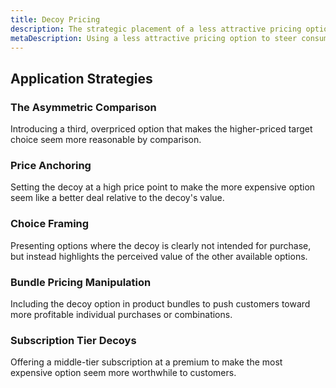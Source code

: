 ```yaml
---
title: Decoy Pricing
description: The strategic placement of a less attractive pricing option (the "decoy") alongside two primary choices, designed to influence consumer decision-making by making one option appear as the best value.
metaDescription: Using a less attractive pricing option to steer consumers toward a targeted choice by making it appear as the best value.
---
```


## Application Strategies

### The Asymmetric Comparison  
Introducing a third, overpriced option that makes the higher-priced target choice seem more reasonable by comparison.

### Price Anchoring  
Setting the decoy at a high price point to make the more expensive option seem like a better deal relative to the decoy's value.

### Choice Framing  
Presenting options where the decoy is clearly not intended for purchase, but instead highlights the perceived value of the other available options.

### Bundle Pricing Manipulation  
Including the decoy option in product bundles to push customers toward more profitable individual purchases or combinations.

### Subscription Tier Decoys  
Offering a middle-tier subscription at a premium to make the most expensive option seem more worthwhile to customers.
